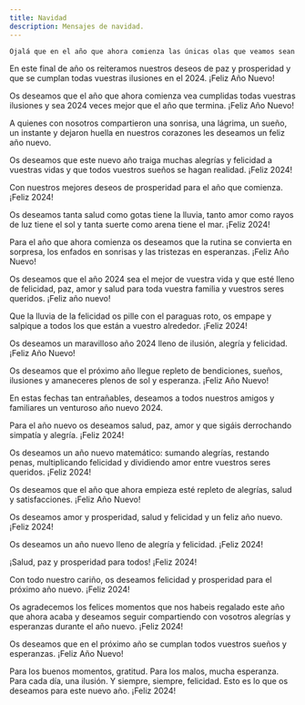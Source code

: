 ```yaml
---
title: Navidad
description: Mensajes de navidad.
---
```



``` markdown
Ojalá que en el año que ahora comienza las únicas olas que veamos sean las del mar, que los nuevos brotes que vivamos sean de árboles en flor, que las únicas cepas que vengan sean de buen vino, que los únicos positivos sean las personas optimistas que nos alegran la vida, que lo único contagioso sea la felicidad y, sobre todo, que la próxima pandemia que vivamos sea de besos y abrazos. ¡Feliz 2024!
```

En este final de año os reiteramos nuestros deseos de paz y prosperidad y que se cumplan todas vuestras ilusiones en el 2024. ¡Feliz Año Nuevo!

Os deseamos que el año que ahora comienza vea cumplidas todas vuestras ilusiones y sea 2024 veces mejor que el año que termina. ¡Feliz Año Nuevo!

A quienes con nosotros compartieron una sonrisa, una lágrima, un sueño, un instante y dejaron huella en nuestros corazones les deseamos un feliz año nuevo.

Os deseamos que este nuevo año traiga muchas alegrías y felicidad a vuestras vidas y que todos vuestros sueños se hagan realidad. ¡Feliz 2024!

Con nuestros mejores deseos de prosperidad para el año que comienza. ¡Feliz 2024!

Os deseamos tanta salud como gotas tiene la lluvia, tanto amor como rayos de luz tiene el sol y tanta suerte como arena tiene el mar. ¡Feliz 2024!

Para el año que ahora comienza os deseamos que la rutina se convierta en sorpresa, los enfados en sonrisas y las tristezas en esperanzas. ¡Feliz Año Nuevo!

Os deseamos que el año 2024 sea el mejor de vuestra vida y que esté lleno de felicidad, paz, amor y salud para toda vuestra familia y vuestros seres queridos. ¡Feliz año nuevo!

Que la lluvia de la felicidad os pille con el paraguas roto, os empape y salpique a todos los que están a vuestro alrededor. ¡Feliz 2024!

Os deseamos un maravilloso año 2024 lleno de ilusión, alegría y felicidad. ¡Feliz Año Nuevo!

Os deseamos que el próximo año llegue repleto de bendiciones, sueños, ilusiones y amaneceres plenos de sol y esperanza. ¡Feliz Año Nuevo!

En estas fechas tan entrañables, deseamos a todos nuestros amigos y familiares un venturoso año nuevo 2024.

Para el año nuevo os deseamos salud, paz, amor y que sigáis derrochando simpatía y alegría. ¡Feliz 2024!

Os deseamos un año nuevo matemático: sumando alegrías, restando penas, multiplicando felicidad y dividiendo amor entre vuestros seres queridos. ¡Feliz 2024!

Os deseamos que el año que ahora empieza esté repleto de alegrías, salud y satisfacciones. ¡Feliz Año Nuevo!

Os deseamos amor y prosperidad, salud y felicidad y un feliz año nuevo. ¡Feliz 2024!

Os deseamos un año nuevo lleno de alegría y felicidad. ¡Feliz 2024!

¡Salud, paz y prosperidad para todos! ¡Feliz 2024!

Con todo nuestro cariño, os deseamos felicidad y prosperidad para el próximo año nuevo. ¡Feliz 2024!

Os agradecemos los felices momentos que nos habeis regalado este año que ahora acaba y deseamos seguir compartiendo con vosotros alegrías y esperanzas durante el año nuevo. ¡Feliz 2024!

Os deseamos que en el próximo año se cumplan todos vuestros sueños y esperanzas. ¡Feliz Año Nuevo!

Para los buenos momentos, gratitud. Para los malos, mucha esperanza. Para cada día, una ilusión. Y siempre, siempre, felicidad. Esto es lo que os deseamos para este nuevo año. ¡Feliz 2024!
